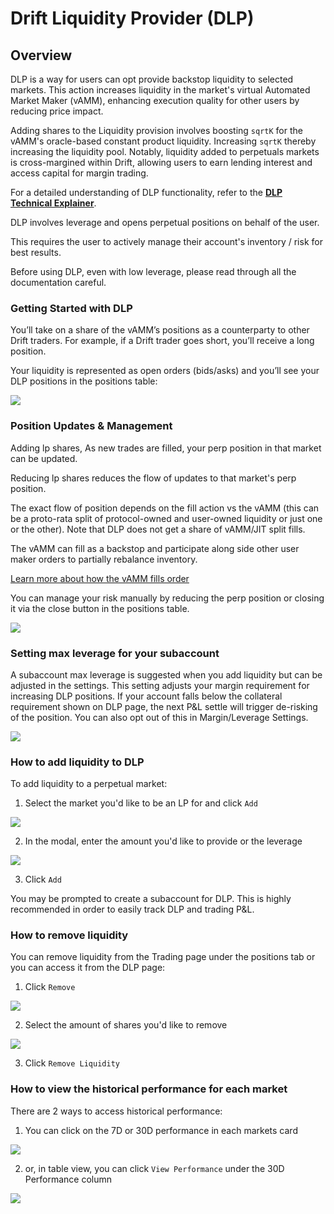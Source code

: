 
# Drift Liquidity Provider (DLP)

## Overview

DLP is a way for users can opt provide backstop liquidity to selected markets. This action increases liquidity in the market's virtual Automated Market Maker (vAMM), enhancing execution quality for other users by reducing price impact.

Adding shares to the Liquidity provision involves boosting `sqrtK` for the vAMM's oracle-based constant product liquidity. Increasing `sqrtK` thereby increasing the liquidity pool. Notably, liquidity added to perpetuals markets is cross-margined within Drift, allowing users to earn lending interest and access capital for margin trading.

For a detailed understanding of DLP functionality, refer to the [**DLP Technical Explainer**](/providing-liquidity/liquidity-providers).

<Callout type="warning" emoji="⚠️">
DLP involves leverage and opens perpetual positions on behalf of the user.

This requires the user to actively manage their account's inventory / risk for best results.

Before using DLP, even with low leverage, please read through all the documentation careful.

</Callout>

### Getting Started with DLP

You’ll take on a share of the vAMM’s positions as a counterparty to other Drift traders. For example, if a Drift trader goes short, you’ll receive a long position.

Your liquidity is represented as open orders (bids/asks) and you’ll see your DLP positions in the positions table:

![](public/assets/DLP-intro-1.png)

### Position Updates & Management

Adding lp shares, As new trades are filled, your perp position in that market can be updated.

Reducing lp shares reduces the flow of updates to that market's perp position.

The exact flow of position depends on the fill action vs the vAMM (this can be a proto-rata split of protocol-owned and user-owned liquidity or just one or the other). Note that DLP does not get a share of vAMM/JIT split fills.

The vAMM can fill as a backstop and participate along side other user maker orders to partially rebalance inventory.

[Learn more about how the vAMM fills order](/about-v2/drift-amm)

You can manage your risk manually by reducing the perp position or closing it via the close button in the positions table.

![](public/assets/DLP-intro-2.png)

### Setting max leverage for your subaccount

A subaccount max leverage is suggested when you add liquidity but can be adjusted in the settings. This setting adjusts your margin requirement for increasing DLP positions. If your account falls below the collateral requirement shown on DLP page, the next P&L settle will trigger de-risking of the position. You can also opt out of this in Margin/Leverage Settings.

![](public/assets/DLP-intro-3.png)

### How to add liquidity to DLP

To add liquidity to a perpetual market:

1.  Select the market you'd like to be an LP for and click `Add`

![](public/assets/dlp-select-market.png)

2.  In the modal, enter the amount you'd like to provide or the leverage

![](public/assets/dlp-add-liquidity.png)

3.  Click `Add`

You may be prompted to create a subaccount for DLP. This is highly recommended in order to easily track DLP and trading P&L.

### How to remove liquidity

You can remove liquidity from the Trading page under the positions tab or you can access it from the DLP page:

1.  Click `Remove`

![](public/assets/dlp-remove-position.png)

2.  Select the amount of shares you'd like to remove

![](public/assets/dlp-select-shares-to-remove.png)

3.  Click `Remove Liquidity`

### How to view the historical performance for each market

There are 2 ways to access historical performance:

1.  You can click on the 7D or 30D performance in each markets card

![](public/assets/dlp-performance-chart.png)

2.  or, in table view, you can click `View Performance` under the 30D Performance column

![](public/assets/dlp-performance-table-view.png)
